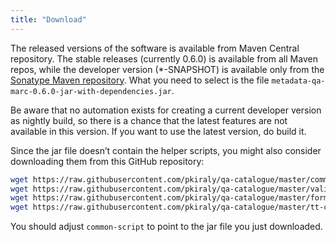 ```yaml
---
title: "Download"
---
```


The released versions of the software is available from Maven Central
repository. The stable releases (currently 0.6.0) is available from all Maven
repos, while the developer version (*-SNAPSHOT) is available only from the 
[Sonatype Maven repository](https://oss.sonatype.org/content/repositories/snapshots/de/gwdg/metadataqa/metadata-qa-marc/0.5.0/).
What you need to select is the file `metadata-qa-marc-0.6.0-jar-with-dependencies.jar`. 

Be aware that no automation exists for creating a current developer version as
nightly build, so there is a chance that the latest features are not available
in this version. If you want to use the latest version, do build it.

Since the jar file doesn't contain the helper scripts, you might also consider
downloading them from this GitHub repository:

```bash
wget https://raw.githubusercontent.com/pkiraly/qa-catalogue/master/common-script
wget https://raw.githubusercontent.com/pkiraly/qa-catalogue/master/validator
wget https://raw.githubusercontent.com/pkiraly/qa-catalogue/master/formatter
wget https://raw.githubusercontent.com/pkiraly/qa-catalogue/master/tt-completeness
```

You should adjust `common-script` to point to the jar file you just downloaded.
